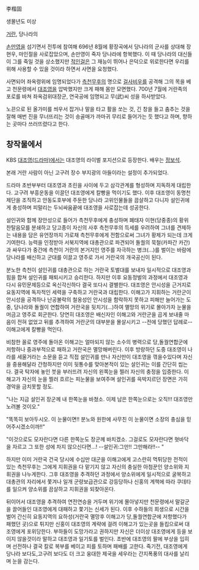 李楷固

생몰년도 미상

[[거란]], 당나라의 

[[손만영]]을 섬기면서 전투에 참여해 696년 8월에 황장곡에서 당나라의 군사를 상대해 장현우, 마인절을 사로잡았으며, 손만영이 죽자 당나라에 항복했다. 이 때 당나라의 대신들이 그를 죽일 것을 상소했지만 [[적인걸]]은 그 재능이 뛰어나 은덕으로 위로한다면 우리를 위해 사용할 수 있을 것이라 하면서 사면을 요청했다.

사면되어 좌옥령위에 임명되었다가 [[측천무후]]의 명으로 [[걸사비우]]를 공격해 그의 목을 베고 천문령에서 [[대조영]]을 압박했지만 크게 패해 몸만 모면했다. 700년 7월에 거란족의 포로를 바쳐 좌옥검위대장군, 연국공에 임명되고 무(武)씨 성을 하사받았다.

노끈으로 된 올가미를 씌우서 잡거나 말을 타고 활을 쏘는 것, 긴 창을 들고 춤추는 것을 잘해 매번 진을 무너뜨리는 것이 송골매가 까마귀 무리로 들어가는 듯 했다고 하며, 향하는 곳마다 쓰러뜨렸다고 한다.

== 창작물에서 ==
KBS [[대조영(드라마)]]에서는 대조영의 라이벌 포지션으로 등장한다. 배우는 [[정보석]].

본래 거란 사람이 아닌 고구려 장수 부지광의 아들이라는 설정이 추가되었다.

드라마 초반부부터 대조영과 초린을 사이에 두고 삼각관계를 형성하며 지독하게 대립한다. 고구려 부흥운동을 이끌던 대조영에게 칼빵을 먹이기도 했다. 이후 대조영이 동명천제단을 조직하고 안동도호부에 주둔한 당나라 고위인물들을 끔살하고 다니자 설인귀에게 충성하며 피말리는 두뇌싸움끝에 대조영을 사로잡는데 성공한다.

설인귀와 함께 장안성으로 들어가 측천무후에게 충성하며 폐태자 이현(당중종)의 황위찬탈음모를 분쇄하고 당고종이 자신의 사후 측천무후의 득세를 우려하여 그녀를 견제하는 내용을 담은 유언장까지 가로채 측천무후에게 전함으로써 그녀가 황제가 되는데 크게 기여한다. 능력을 인정받아 서북지역에 대총관으로 파견되어 돌궐의 묵철(카파간 카간)과 싸우다가 중간에 측천이 거란의 본거지인 영주를 자극하는 병크(...)를 벌이는 바람에 당나라를 배신하고 군대를 이끌고 영주로 가서 거란국의 개국공신이 된다.

분노한 측천이 설인귀를 대총관으로 하는 거란국 토벌대를 보내자 일시적으로 대조영과 힘을 합쳐 설인귀를 패퇴시키고 승리한다. 하지만 이후 요동정벌의 과정에서 대조영과 다시 유민문제등으로 옥신각신하다 결국 또다시 결별한다. 대조영은 안시성을 근거지로 요동지역에 독자적인 세력을 구축하고 거란국과 대립한다. 이해고가 지휘하는 거란군이 안시성을 공격하나 난공불락의 철옹성인 안시성을 함락하지 못하고 피해만 늘어가는 도중, 당나라와 돌궐이 연합하여 거란국을 뒷치기(...)하여 멸망의 위기로 몰아가자 눈물을 머금고 영주로 회군한다. 당연히 대조영은 배신자인 이해고와 거란군을 곱게 보내줄 마음이 전혀 없었고 뒤를 추격하여 거란군의 대부분을 몰살시키고 --전에 당했던 답례로--이해고에게 칼빵을 먹인다.

비참한 꼴로 영주에 돌아온 이해고는 얼마되지 않는 소수의 병력으로 당,돌궐연합군에 저항하나 중과부적으로 패하고 거란국은 멸망해버린다. 이후 방랑하던 도중 대조영이 나라를 세울거라는 소문을 듣고 직접 설인귀를 만나 자신만이 대조영을 꺾을수있다며 자신을 중용해달라 간청하지만 이미 뒷통수를 맞아본적이 있는 설인귀는 이를 간단히 씹는다. 결국 탁자에 놓인 붓을 부러뜨려 자신의 왼쪽눈을 찔러 자신의 충정을 입증한다. 이해고가 자신의 눈을 찔러 흐르는 피눈물을 보여주며 설인귀를 윽박지르던 장면은 가히 경악을 금치못할 정도.

"나는 지금 설인귀 장군께 내 한쪽눈을 바쳤소. 이제 남은 한쪽눈으로는 오직!!! 대조영만 노려볼 것이오."

"똑똑히 보아두시오. 이 눈물이면!! 분노와 원한에 사무친 이 눈물이면 소장의 충심을 믿어주시겠소이까!!"

"이것으로도 모자란다면 다른 한쪽눈도 장군께 바치겠소. 그걸로도 모자란다면 혓바닥을 자르고 그 또한 성에 차지 않으신다면...! --설인귀:그만!! 그만해라!!-- "

하지만 이미 거란국 건국 당시에 수십만 대군을 이해고에게 고스란히 먹튀당한 전적이 있는 측천무후는 그에게 지휘권을 다 맡기지 않고 자신의 충실한 아첨꾼인 양소위와 지휘권을 나누게한다. 그후 대조영을 추격하던 과정에서 양소위에게 일시적으로 굴복하고 대총관의 자리에서 쫓겨나 일개 군량보급관으로 강등당하나 신홍의 계책에 따라 쿠데타를 일으켜 양소위를 끔살하고 지휘권을 되찾아온다.

뒤이어서 대조영을 추격하여 연전연승을 거두며 위기에 몰아넣지만 천문령에서 말갈군을 끌어들인 대조영에게 대패하고 쫓기는 신세가 된다. 이후 수하들의 희생으로 시간을 벌어 간신히 요동지역의 요하성(거란국 멸망후 이해고가 당,돌궐연합군에 저항했다가 패했던 곳)으로 튀지만 신홍이 대조영의 계략에 걸려 이해고가 있는곳을 들킴으로써 대조영에게 포위당한다. 부하들이 도망가라고 권하지만 자신은 더이상 대조영에게 등을 보이지 않을것이라 말하고 대조영과 일기토를 벌인다. 초반에 대조영의 팔에 부상을 입히며 선전하나 결국 칼로 복부를 베이고 피를 토하며 패배를 고한다. 죽기전, 대조영에게 당나라 보다도,고구려 보다도 더 크고 웅대한 제국을 세우라는 간지폭풍의 대사를 날리며 눈을 감는다.
